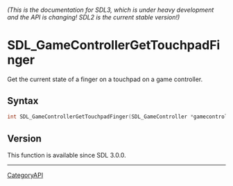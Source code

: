 ====== (This is the documentation for SDL3, which is under heavy development and the API is changing! SDL2 is the current stable version!) ======
= SDL_GameControllerGetTouchpadFinger =

Get the current state of a finger on a touchpad on a game controller.

== Syntax ==

<syntaxhighlight lang='c'>
int SDL_GameControllerGetTouchpadFinger(SDL_GameController *gamecontroller, int touchpad, int finger, Uint8 *state, float *x, float *y, float *pressure);
</syntaxhighlight>

== Version ==

This function is available since SDL 3.0.0.

----
[[CategoryAPI]]


